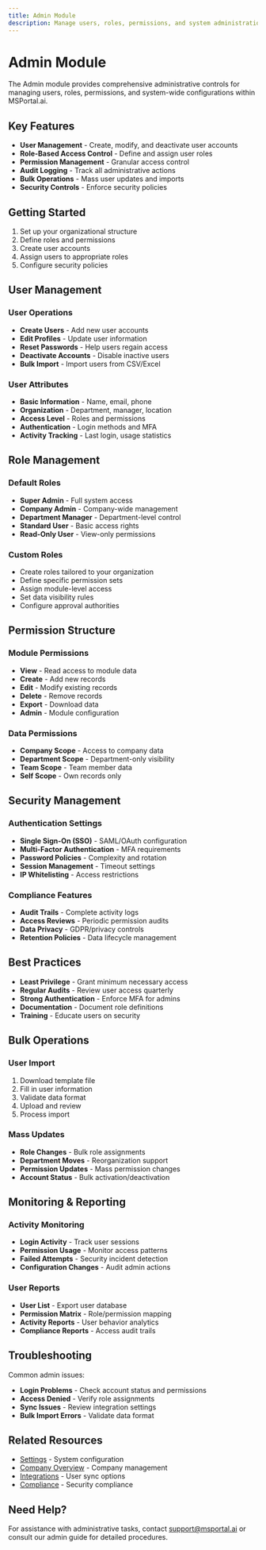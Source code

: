 ```yaml
---
title: Admin Module
description: Manage users, roles, permissions, and system administration
---
```


# Admin Module

The Admin module provides comprehensive administrative controls for managing users, roles, permissions, and system-wide configurations within MSPortal.ai.

## Key Features

- **User Management** - Create, modify, and deactivate user accounts
- **Role-Based Access Control** - Define and assign user roles
- **Permission Management** - Granular access control
- **Audit Logging** - Track all administrative actions
- **Bulk Operations** - Mass user updates and imports
- **Security Controls** - Enforce security policies

## Getting Started

1. Set up your organizational structure
2. Define roles and permissions
3. Create user accounts
4. Assign users to appropriate roles
5. Configure security policies

## User Management

### User Operations
- **Create Users** - Add new user accounts
- **Edit Profiles** - Update user information
- **Reset Passwords** - Help users regain access
- **Deactivate Accounts** - Disable inactive users
- **Bulk Import** - Import users from CSV/Excel

### User Attributes
- **Basic Information** - Name, email, phone
- **Organization** - Department, manager, location
- **Access Level** - Roles and permissions
- **Authentication** - Login methods and MFA
- **Activity Tracking** - Last login, usage statistics

## Role Management

### Default Roles
- **Super Admin** - Full system access
- **Company Admin** - Company-wide management
- **Department Manager** - Department-level control
- **Standard User** - Basic access rights
- **Read-Only User** - View-only permissions

### Custom Roles
- Create roles tailored to your organization
- Define specific permission sets
- Assign module-level access
- Set data visibility rules
- Configure approval authorities

## Permission Structure

### Module Permissions
- **View** - Read access to module data
- **Create** - Add new records
- **Edit** - Modify existing records
- **Delete** - Remove records
- **Export** - Download data
- **Admin** - Module configuration

### Data Permissions
- **Company Scope** - Access to company data
- **Department Scope** - Department-only visibility
- **Team Scope** - Team member data
- **Self Scope** - Own records only

## Security Management

### Authentication Settings
- **Single Sign-On (SSO)** - SAML/OAuth configuration
- **Multi-Factor Authentication** - MFA requirements
- **Password Policies** - Complexity and rotation
- **Session Management** - Timeout settings
- **IP Whitelisting** - Access restrictions

### Compliance Features
- **Audit Trails** - Complete activity logs
- **Access Reviews** - Periodic permission audits
- **Data Privacy** - GDPR/privacy controls
- **Retention Policies** - Data lifecycle management

## Best Practices

- **Least Privilege** - Grant minimum necessary access
- **Regular Audits** - Review user access quarterly
- **Strong Authentication** - Enforce MFA for admins
- **Documentation** - Document role definitions
- **Training** - Educate users on security

## Bulk Operations

### User Import
1. Download template file
2. Fill in user information
3. Validate data format
4. Upload and review
5. Process import

### Mass Updates
- **Role Changes** - Bulk role assignments
- **Department Moves** - Reorganization support
- **Permission Updates** - Mass permission changes
- **Account Status** - Bulk activation/deactivation

## Monitoring & Reporting

### Activity Monitoring
- **Login Activity** - Track user sessions
- **Permission Usage** - Monitor access patterns
- **Failed Attempts** - Security incident detection
- **Configuration Changes** - Audit admin actions

### User Reports
- **User List** - Export user database
- **Permission Matrix** - Role/permission mapping
- **Activity Reports** - User behavior analytics
- **Compliance Reports** - Access audit trails

## Troubleshooting

Common admin issues:
- **Login Problems** - Check account status and permissions
- **Access Denied** - Verify role assignments
- **Sync Issues** - Review integration settings
- **Bulk Import Errors** - Validate data format

## Related Resources

- [Settings](../settings/index) - System configuration
- [Company Overview](../company-overview/index) - Company management
- [Integrations](../integrations/index) - User sync options
- [Compliance](../compliance/index) - Security compliance

## Need Help?

For assistance with administrative tasks, contact support@msportal.ai or consult our admin guide for detailed procedures.